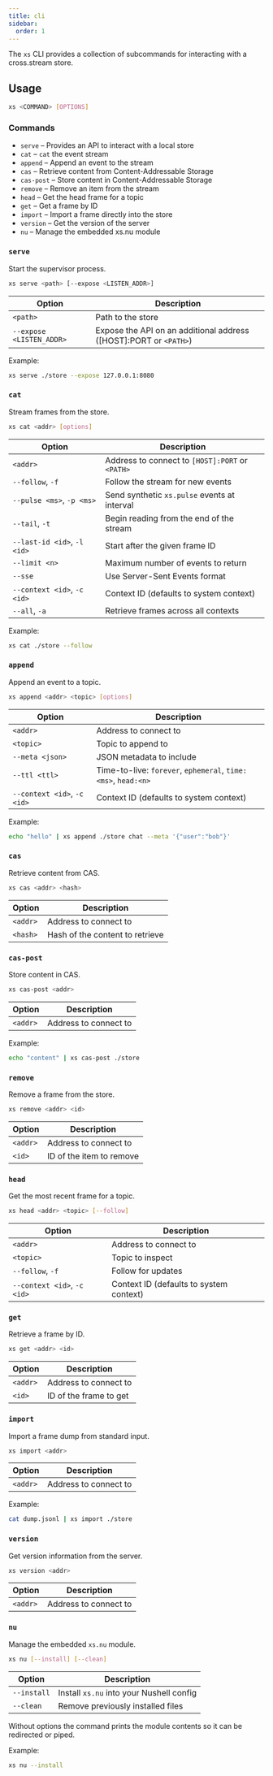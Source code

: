 ```yaml
---
title: cli
sidebar:
  order: 1
---
```


The `xs` CLI provides a collection of subcommands for interacting with a cross.stream store.

## Usage

```sh
xs <COMMAND> [OPTIONS]
```

### Commands

- `serve` – Provides an API to interact with a local store
- `cat` – `cat` the event stream
- `append` – Append an event to the stream
- `cas` – Retrieve content from Content-Addressable Storage
- `cas-post` – Store content in Content-Addressable Storage
- `remove` – Remove an item from the stream
- `head` – Get the head frame for a topic
- `get` – Get a frame by ID
- `import` – Import a frame directly into the store
- `version` – Get the version of the server
- `nu` – Manage the embedded xs.nu module

### `serve`

Start the supervisor process.

```sh
xs serve <path> [--expose <LISTEN_ADDR>]
```

| Option | Description |
| ------ | ----------- |
| `<path>` | Path to the store |
| `--expose <LISTEN_ADDR>` | Expose the API on an additional address ([HOST]:PORT or `<PATH>`) |

Example:

```sh
xs serve ./store --expose 127.0.0.1:8080
```

### `cat`

Stream frames from the store.

```sh
xs cat <addr> [options]
```

| Option | Description |
| ------ | ----------- |
| `<addr>` | Address to connect to `[HOST]:PORT` or `<PATH>` |
| `--follow`, `-f` | Follow the stream for new events |
| `--pulse <ms>`, `-p <ms>` | Send synthetic `xs.pulse` events at interval |
| `--tail`, `-t` | Begin reading from the end of the stream |
| `--last-id <id>`, `-l <id>` | Start after the given frame ID |
| `--limit <n>` | Maximum number of events to return |
| `--sse` | Use Server-Sent Events format |
| `--context <id>`, `-c <id>` | Context ID (defaults to system context) |
| `--all`, `-a` | Retrieve frames across all contexts |

Example:

```sh
xs cat ./store --follow
```

### `append`

Append an event to a topic.

```sh
xs append <addr> <topic> [options]
```

| Option | Description |
| ------ | ----------- |
| `<addr>` | Address to connect to |
| `<topic>` | Topic to append to |
| `--meta <json>` | JSON metadata to include |
| `--ttl <ttl>` | Time-to-live: `forever`, `ephemeral`, `time:<ms>`, `head:<n>` |
| `--context <id>`, `-c <id>` | Context ID (defaults to system context) |

Example:

```sh
echo "hello" | xs append ./store chat --meta '{"user":"bob"}'
```

### `cas`

Retrieve content from CAS.

```sh
xs cas <addr> <hash>
```

| Option | Description |
| ------ | ----------- |
| `<addr>` | Address to connect to |
| `<hash>` | Hash of the content to retrieve |

### `cas-post`

Store content in CAS.

```sh
xs cas-post <addr>
```

| Option | Description |
| ------ | ----------- |
| `<addr>` | Address to connect to |

Example:

```sh
echo "content" | xs cas-post ./store
```

### `remove`

Remove a frame from the store.

```sh
xs remove <addr> <id>
```

| Option | Description |
| ------ | ----------- |
| `<addr>` | Address to connect to |
| `<id>` | ID of the item to remove |

### `head`

Get the most recent frame for a topic.

```sh
xs head <addr> <topic> [--follow]
```

| Option | Description |
| ------ | ----------- |
| `<addr>` | Address to connect to |
| `<topic>` | Topic to inspect |
| `--follow`, `-f` | Follow for updates |
| `--context <id>`, `-c <id>` | Context ID (defaults to system context) |

### `get`

Retrieve a frame by ID.

```sh
xs get <addr> <id>
```

| Option | Description |
| ------ | ----------- |
| `<addr>` | Address to connect to |
| `<id>` | ID of the frame to get |

### `import`

Import a frame dump from standard input.

```sh
xs import <addr>
```

| Option | Description |
| ------ | ----------- |
| `<addr>` | Address to connect to |

Example:

```sh
cat dump.jsonl | xs import ./store
```

### `version`

Get version information from the server.

```sh
xs version <addr>
```

| Option | Description |
| ------ | ----------- |
| `<addr>` | Address to connect to |

### `nu`

Manage the embedded `xs.nu` module.

```sh
xs nu [--install] [--clean]
```

| Option | Description |
| ------ | ----------- |
| `--install` | Install `xs.nu` into your Nushell config |
| `--clean` | Remove previously installed files |

Without options the command prints the module contents so it can be redirected or piped.

Example:

```sh
xs nu --install
```
